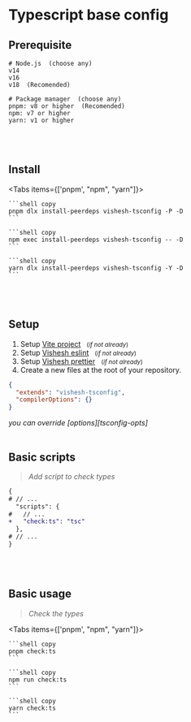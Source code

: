 
# Typescript base config

## Prerequisite

```shell
# Node.js  (choose any)
v14
v16
v18  (Recomended)

# Package manager  (choose any)
pnpm: v8 or higher  (Recomended)
npm: v7 or higher
yarn: v1 or higher
```

<br />
<br />

## Install

<Tabs items={['pnpm', "npm", "yarn"]}>
  <Tab>

    ```shell copy
    pnpm dlx install-peerdeps vishesh-tsconfig -P -D
    ```

  </Tab>
  <Tab>

    ```shell copy
    npm exec install-peerdeps vishesh-tsconfig -- -D
    ```

  </Tab>
  <Tab>

    ```shell copy
    yarn dlx install-peerdeps vishesh-tsconfig -Y -D
    ```

  </Tab>
</Tabs>

<br />
<br />

## Setup

1. Setup [Vite project][vite] &nbsp;&nbsp;<small>(_if not already_)</small>
2. Setup [Vishesh eslint][eslint] &nbsp;&nbsp;<small>(_if not already_)</small>
3. Setup [Vishesh prettier][prettier] &nbsp;&nbsp;<small>(_if not already_)</small>
4. Create a new files at the root of your repository.

```json filename="tsconfig.json" copy
{
  "extends": "vishesh-tsconfig",
  "compilerOptions": {}
}
```

<Callout type="info">
  <em>you can override [options][tsconfig-opts]</em>
</Callout>

<br />
<br />

## Basic scripts

> <em>Add script to check types</em>

```diff filename="package.json"
{
# // ...
  "scripts": {
#   // ...
+   "check:ts": "tsc"
  },
# // ...
}
```

<br />
<br />

## Basic usage

> <em>Check the types</em>

<Tabs items={['pnpm', "npm", "yarn"]}>
  <Tab>

    ```shell copy
    pnpm check:ts
    ```

  </Tab>
  <Tab>

    ```shell copy
    npm run check:ts
    ```

  </Tab>
  <Tab>

    ```shell copy
    yarn check:ts
    ```

  </Tab>
</Tabs>

[eslint]: /configs/eslint/base "Vishesh eslint documentation"
[prettier]: /configs/prettier/base "Vishesh prettier documentation"
[tsconfig-opts]: https://www.typescriptlang.org/tsconfig "Typescript compiler options documentation"
[vite]: https://vitejs.dev/guide/#scaffolding-your-first-vite-project "Setup vite project"

